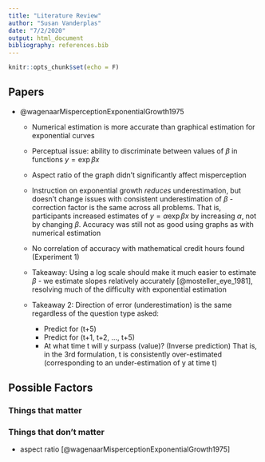 ```yaml
---
title: "Literature Review"
author: "Susan Vanderplas"
date: "7/2/2020"
output: html_document
bibliography: references.bib
---
```


```r
knitr::opts_chunk$set(echo = F)
```

## Papers

- @wagenaarMisperceptionExponentialGrowth1975
    - Numerical estimation is more accurate than graphical estimation for exponential curves
    - Perceptual issue: ability to discriminate between values of $\beta$ in functions $y = \exp{\beta x}$
    - Aspect ratio of the graph didn't significantly affect misperception
    - Instruction on exponential growth *reduces* underestimation, but doesn't change issues with consistent underestimation of $\beta$ - correction factor is the same across all problems. That is, participants increased estimates of $y = \alpha \exp{\beta x}$ by increasing $\alpha$, not by changing $\beta$. Accuracy was still not as good using graphs as with numerical estimation
    - No correlation of accuracy with mathematical credit hours found (Experiment 1)
  
  - Takeaway: Using a log scale should make it much easier to estimate $\beta$ - we estimate slopes relatively accurately [@mosteller_eye_1981], resolving much of the difficulty with exponential estimation
  - Takeaway 2: Direction of error (underestimation) is the same regardless of the question type asked:
      - Predict for (t+5)
      - Predict for (t+1, t+2, ..., t+5)
      - At what time t will y surpass (value)? (Inverse prediction)
    That is, in the 3rd formulation, t is consistently over-estimated (corresponding to an under-estimation of y at time t)



## Possible Factors
### Things that matter

### Things that don't matter
- aspect ratio [@wagenaarMisperceptionExponentialGrowth1975]

